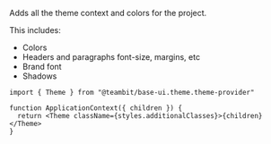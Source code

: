 Adds all the theme context and colors for the project.

This includes:

- Colors
- Headers and paragraphs font-size, margins, etc
- Brand font
- Shadows

```tsx
import { Theme } from "@teambit/base-ui.theme.theme-provider"

function ApplicationContext({ children }) {
  return <Theme className={styles.additionalClasses}>{children}</Theme>
}
```
